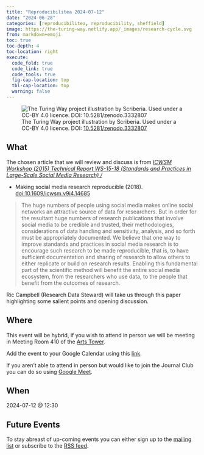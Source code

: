 ```yaml
---
title: "Reproducibilitea 2024-07-12"
date: "2024-06-28"
categories: [reproducibilitea, reproducibility, sheffield]
image: https://the-turing-way.netlify.app/_images/research-cycle.svg
from: markdown+emoji
toc: true
toc-depth: 4
toc-location: right
execute:
  code_fold: true
  code_link: true
  code_tools: true
  fig-cap-location: top
  tbl-cap-location: top
  warning: false
---
```


![The Turing Way project illustration by Scriberia. Used under a CC-BY 4.0 licence. DOI:
[10.5281/zenodo.3332807](https://doi.org/10.5281/zenodo.3332807)](https://the-turing-way.netlify.app/_images/research-cycle.svg)

## What

The chosen article that we will review and discuss is from [_ICWSM Workshop (2015) Technical Report WS-15-18 (Standards
and Practices in Large-Scale Social Media Research) /_](https://ojs.aaai.org/index.php/ICWSM/issue/view/459)

+ Making social media research reproducible
  (2018). [doi:10.1609/icwsm.v9i4.14685](https://doi.org/10.1609/icwsm.v9i4.14685)

> The huge numbers of people using social media makes online social networks an attractive source of data for
> researchers. But in order for the resultant huge numbers of research publications that involve social media to be
> credible and trusted, their methodologies, considerations of data handling and sensitivity, analysis, and so forth must
> be appropriately documented. We believe that one way to improve standards and practices in social media research is to
> encourage such research to be made reproducible, that is, to have sufficient documentation and sharing of research to
> allow others to either replicate or build on research results. Enabling this fundamental part of the scientific method
> will benefit the entire social media ecosystem, from the researchers who use data, to the people that benefit from the
> outcomes of research.

Ric Campbell (Research Data Steward) will take us through this paper highlighting some salient points and opening
discussion.

## Where

This event will be hybrid, if you wish to attend in person we will be meeting in Meeting Room 410 of the
[Arts Tower](https://www.openstreetmap.org/relation/16165929).

Add the event to your Google Calendar using this
[link](https://calendar.google.com/calendar/event?action=TEMPLATE&tmeid=MWJib3EwbDhoa2U0ZzZmdHFkOHBiMTVtMXEgbi5zaGVwaGFyZEBzaGVmZmllbGQuYWMudWs&tmsrc=n.shephard%40sheffield.ac.uk).

If you aren't able to attend in person but would like to join the Journal Club you can do so using [Google
Meet](https://meet.google.com/nio-aheq-gnc).

## When

2024-07-12 @ 12:30

## Future Events

To stay abreast of up-coming events you can either sign up to the [mailing
list](https://groups.google.com/a/sheffield.ac.uk/g/reproducibilitea) or subscribe to the [RSS
feed](https://reproducibilitea-sheffield.github.io/index.xml).
